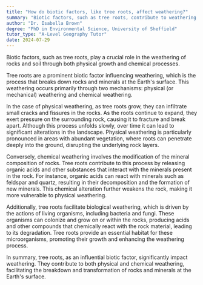 ```yaml
---
title: "How do biotic factors, like tree roots, affect weathering?"
summary: "Biotic factors, such as tree roots, contribute to weathering by breaking apart rocks and soil through physical growth and chemical processes."
author: "Dr. Isabella Brown"
degree: "PhD in Environmental Science, University of Sheffield"
tutor_type: "A-Level Geography Tutor"
date: 2024-07-29
---
```


Biotic factors, such as tree roots, play a crucial role in the weathering of rocks and soil through both physical growth and chemical processes.

Tree roots are a prominent biotic factor influencing weathering, which is the process that breaks down rocks and minerals at the Earth's surface. This weathering occurs primarily through two mechanisms: physical (or mechanical) weathering and chemical weathering.

In the case of physical weathering, as tree roots grow, they can infiltrate small cracks and fissures in the rocks. As the roots continue to expand, they exert pressure on the surrounding rock, causing it to fracture and break apart. Although this process unfolds slowly, over time it can lead to significant alterations in the landscape. Physical weathering is particularly pronounced in areas with abundant vegetation, where roots can penetrate deeply into the ground, disrupting the underlying rock layers.

Conversely, chemical weathering involves the modification of the mineral composition of rocks. Tree roots contribute to this process by releasing organic acids and other substances that interact with the minerals present in the rock. For instance, organic acids can react with minerals such as feldspar and quartz, resulting in their decomposition and the formation of new minerals. This chemical alteration further weakens the rock, making it more vulnerable to physical weathering.

Additionally, tree roots facilitate biological weathering, which is driven by the actions of living organisms, including bacteria and fungi. These organisms can colonize and grow on or within the rocks, producing acids and other compounds that chemically react with the rock material, leading to its degradation. Tree roots provide an essential habitat for these microorganisms, promoting their growth and enhancing the weathering process.

In summary, tree roots, as an influential biotic factor, significantly impact weathering. They contribute to both physical and chemical weathering, facilitating the breakdown and transformation of rocks and minerals at the Earth's surface.
    